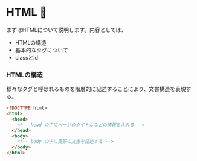 # HTML 📃

まずはHTMLについて説明します。内容としては、

- HTMLの構造
- 基本的なタグについて
- classとid

### HTMLの構造

様々なタグと呼ばれるものを階層的に記述することにより、文書構造を表現する。

```html
<!DOCTYPE html>
<html>
  <head>
    <!-- head の中にページのタイトルなどの情報を入れる -->
  </head>
  <body>
    <!-- body の中に実際の文書を記述する -->
  </body>
</html>
```

